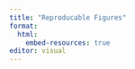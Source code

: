 ```yaml
---
title: "Reproducable Figures"
format: 
  html:
    embed-resources: true
editor: visual
---
```


## 
